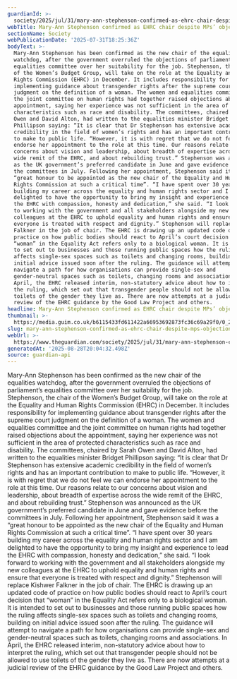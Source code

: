 ```yaml
---
guardianId: >-
  society/2025/jul/31/mary-ann-stephenson-confirmed-as-ehrc-chair-despite-mps-objections
webTitle: Mary-Ann Stephenson confirmed as EHRC chair despite MPs’ objections
sectionName: Society
webPublicationDate: '2025-07-31T18:25:36Z'
bodyText: >-
  Mary-Ann Stephenson has been confirmed as the new chair of the equalities
  watchdog, after the government overruled the objections of parliament’s
  equalities committee over her suitability for the job. Stephenson, the chair
  of the Women’s Budget Group, will take on the role at the Equality and Human
  Rights Commission (EHRC) in December. It includes responsibility for
  implementing guidance about transgender rights after the supreme court
  judgment on the definition of a woman. The women and equalities committee and
  the joint committee on human rights had together raised objections about the
  appointment, saying her experience was not sufficient in the area of protected
  characteristics such as race and disability. The committees, chaired by Sarah
  Owen and David Alton, had written to the equalities minister Bridget
  Phillipson saying: “It is clear that Dr Stephenson has extensive academic
  credibility in the field of women’s rights and has an important contribution
  to make to public life. “However, it is with regret that we do not feel we can
  endorse her appointment to the role at this time. Our reasons relate to our
  concerns about vision and leadership, about breadth of expertise across the
  wide remit of the EHRC, and about rebuilding trust.” Stephenson was announced
  as the UK government’s preferred candidate in June and gave evidence before
  the committees in July. Following her appointment, Stephenson said it was a
  “great honour to be appointed as the new chair of the Equality and Human
  Rights Commission at such a critical time”. “I have spent over 30 years
  building my career across the equality and human rights sector and I am
  delighted to have the opportunity to bring my insight and experience to lead
  the EHRC with compassion, honesty and dedication,” she said. “I look forward
  to working with the government and all stakeholders alongside my new
  colleagues at the EHRC to uphold equality and human rights and ensure that
  everyone is treated with respect and dignity.” Stephenson will replace Kishwer
  Falkner in the job of chair. The EHRC is drawing up an updated code of
  practice on how public bodies should react to April’s court decision that
  “woman” in the Equality Act refers only to a biological woman. It is intended
  to set out to businesses and those running public spaces how the ruling
  affects single-sex spaces such as toilets and changing rooms, building on
  initial advice issued soon after the ruling. The guidance will attempt to
  navigate a path for how organisations can provide single-sex and
  gender-neutral spaces such as toilets, changing rooms and associations. In
  April, the EHRC released interim, non-statutory advice about how to interpret
  the ruling, which set out that transgender people should not be allowed to use
  toilets of the gender they live as. There are now attempts at a judicial
  review of the EHRC guidance by the Good Law Project and others.
headline: Mary-Ann Stephenson confirmed as EHRC chair despite MPs’ objections
thumbnail: >-
  https://media.guim.co.uk/b6115433fd611422a66953692873fc36c69a29f0/0_27_1000_800/500.jpg
slug: mary-ann-stephenson-confirmed-as-ehrc-chair-despite-mps-objections
webUrl: >-
  https://www.theguardian.com/society/2025/jul/31/mary-ann-stephenson-confirmed-as-ehrc-chair-despite-mps-objections
generatedAt: '2025-08-28T20:04:32.498Z'
source: guardian-api
---
```

Mary-Ann Stephenson has been confirmed as the new chair of the equalities watchdog, after the government overruled the objections of parliament’s equalities committee over her suitability for the job. Stephenson, the chair of the Women’s Budget Group, will take on the role at the Equality and Human Rights Commission (EHRC) in December. It includes responsibility for implementing guidance about transgender rights after the supreme court judgment on the definition of a woman. The women and equalities committee and the joint committee on human rights had together raised objections about the appointment, saying her experience was not sufficient in the area of protected characteristics such as race and disability. The committees, chaired by Sarah Owen and David Alton, had written to the equalities minister Bridget Phillipson saying: “It is clear that Dr Stephenson has extensive academic credibility in the field of women’s rights and has an important contribution to make to public life. “However, it is with regret that we do not feel we can endorse her appointment to the role at this time. Our reasons relate to our concerns about vision and leadership, about breadth of expertise across the wide remit of the EHRC, and about rebuilding trust.” Stephenson was announced as the UK government’s preferred candidate in June and gave evidence before the committees in July. Following her appointment, Stephenson said it was a “great honour to be appointed as the new chair of the Equality and Human Rights Commission at such a critical time”. “I have spent over 30 years building my career across the equality and human rights sector and I am delighted to have the opportunity to bring my insight and experience to lead the EHRC with compassion, honesty and dedication,” she said. “I look forward to working with the government and all stakeholders alongside my new colleagues at the EHRC to uphold equality and human rights and ensure that everyone is treated with respect and dignity.” Stephenson will replace Kishwer Falkner in the job of chair. The EHRC is drawing up an updated code of practice on how public bodies should react to April’s court decision that “woman” in the Equality Act refers only to a biological woman. It is intended to set out to businesses and those running public spaces how the ruling affects single-sex spaces such as toilets and changing rooms, building on initial advice issued soon after the ruling. The guidance will attempt to navigate a path for how organisations can provide single-sex and gender-neutral spaces such as toilets, changing rooms and associations. In April, the EHRC released interim, non-statutory advice about how to interpret the ruling, which set out that transgender people should not be allowed to use toilets of the gender they live as. There are now attempts at a judicial review of the EHRC guidance by the Good Law Project and others.
